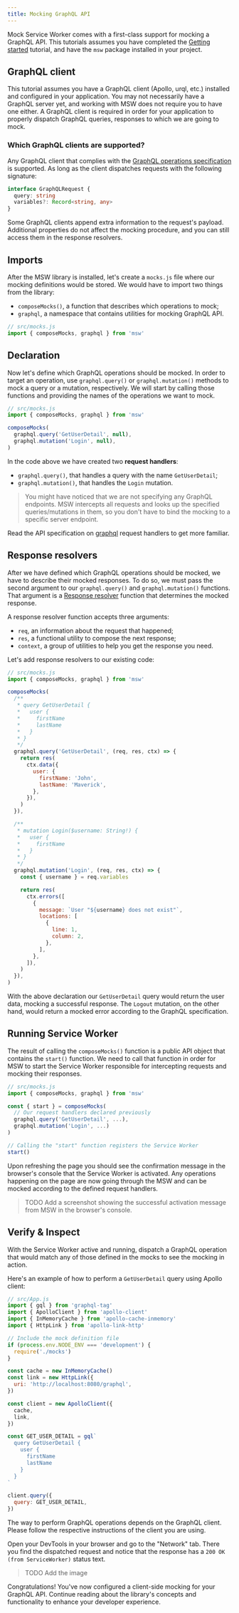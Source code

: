 ```yaml
---
title: Mocking GraphQL API
---
```


Mock Service Worker comes with a first-class support for mocking a GraphQL API. This tutorials assumes you have completed the [Getting started](/docs/getting-started) tutorial, and have the `msw` package installed in your project.

## GraphQL client

This tutorial assumes you have a GraphQL client (Apollo, urql, etc.) installed and configured in your application. You may not necessarily have a GraphQL server yet, and working with MSW does not require you to have one either. A GraphQL client is required in order for your application to properly dispatch GraphQL queries, responses to which we are going to mock.

### Which GraphQL clients are supported?

Any GraphQL client that complies with the [GraphQL operations specification](TODO) is supported. As long as the client dispatches requests with the following signature:

```ts
interface GraphQLRequest {
  query: string
  variables?: Record<string, any>
}
```

<Hint>
  Some GraphQL clients append extra information to the request's payload.
  Additional properties do not affect the mocking procedure, and you can still
  access them in the response resolvers.
</Hint>

## Imports

After the MSW library is installed, let's create a `mocks.js` file where our mocking definitions would be stored. We would have to import two things from the library:

- `composeMocks()`, a function that describes which operations to mock;
- `graphql`, a namespace that contains utilities for mocking GraphQL API.

```js
// src/mocks.js
import { composeMocks, graphql } from 'msw'
```

## Declaration

Now let's define which GraphQL operations should be mocked. In order to target an operation, use `graphql.query()` or `graphql.mutation()` methods to mock a query or a mutation, respectively. We will start by calling those functions and providing the names of the operations we want to mock.

```js
// src/mocks.js
import { composeMocks, graphql } from 'msw'

composeMocks(
  graphql.query('GetUserDetail', null),
  graphql.mutation('Login', null),
)
```

In the code above we have created two **request handlers**:

- `graphql.query()`, that handles a query with the name `GetUserDetail`;
- `graphql.mutation()`, that handles the `Login` mutation.

> You might have noticed that we are not specifying any GraphQL endpoints. MSW intercepts all requests and looks up the specified queries/mutations in them, so you don't have to bind the mocking to a specific server endpoint.

<Hint>
  Read the API specification on <a href="/docs/api/graphql">graphql</a> request
  handlers to get more familiar.
</Hint>

## Response resolvers

After we have defined which GraphQL operations should be mocked, we have to describe their mocked responses. To do so, we must pass the second argument to our `graphql.query()` and `graphql.mutation()` functions. That argument is a [Response resolver](/docs/basics/response-resolver) function that determines the mocked response.

A response resolver function accepts three arguments:

- `req`, an information about the request that happened;
- `res`, a functional utility to compose the next response;
- `context`, a group of utilities to help you get the response you need.

Let's add response resolvers to our existing code:

```js
// src/mocks.js
import { composeMocks, graphql } from 'msw'

composeMocks(
  /**
   * query GetUserDetail {
   *   user {
   *     firstName
   *     lastName
   *   }
   * }
   */
  graphql.query('GetUserDetail', (req, res, ctx) => {
    return res(
      ctx.data({
        user: {
          firstName: 'John',
          lastName: 'Maverick',
        },
      }),
    )
  }),

  /**
   * mutation Login($username: String!) {
   *   user {
   *     firstName
   *   }
   * }
   */
  graphql.mutation('Login', (req, res, ctx) => {
    const { username } = req.variables

    return res(
      ctx.errors([
        {
          message: `User "${username} does not exist"`,
          locations: [
            {
              line: 1,
              column: 2,
            },
          ],
        },
      ]),
    )
  }),
)
```

With the above declaration our `GetUserDetail` query would return the user data, mocking a successful response. The `Logout` mutation, on the other hand, would return a mocked error according to the GraphQL specification.

## Running Service Worker

The result of calling the `composeMocks()` function is a public API object that contains the `start()` function. We need to call that function in order for MSW to start the Service Worker responsible for intercepting requests and mocking their responses.

```js
// src/mocks.js
import { composeMocks, graphql } from 'msw'

const { start } = composeMocks(
  // Our request handlers declared previously
  graphql.query('GetUserDetail', ...),
  graphql.mutation('Login', ...)
)

// Calling the "start" function registers the Service Worker
start()
```

Upon refreshing the page you should see the confirmation message in the browser's console that the Service Worker is activated. Any operations happening on the page are now going through the MSW and can be mocked according to the defined request handlers.

> TODO Add a screenshot showing the successful activation message from MSW in the browser's console.

## Verify & Inspect

With the Service Worker active and running, dispatch a GraphQL operation that would match any of those defined in the mocks to see the mocking in action.

Here's an example of how to perform a `GetUserDetail` query using Apollo client:

```js
// src/App.js
import { gql } from 'graphql-tag'
import { ApolloClient } from 'apollo-client'
import { InMemoryCache } from 'apollo-cache-inmemory'
import { HttpLink } from 'apollo-link-http'

// Include the mock definition file
if (process.env.NODE_ENV === 'development') {
  require('./mocks')
}

const cache = new InMemoryCache()
const link = new HttpLink({
  uri: 'http://localhost:8080/graphql',
})

const client = new ApolloClient({
  cache,
  link,
})

const GET_USER_DETAIL = gql`
  query GetUserDetail {
    user {
      firstName
      lastName
    }
  }
`

client.query({
  query: GET_USER_DETAIL,
})
```

<Hint>
  The way to perform GraphQL operations depends on the GraphQL client. Please
  follow the respective instructions of the client you are using.
</Hint>

Open your DevTools in your browser and go to the "Network" tab. There you find the dispatched request and notice that the response has a `200 OK (from ServiceWorker)` status text.

> TODO Add the image

Congratulations! You've now configured a client-side mocking for your GraphQL API. Continue reading about the library's concepts and functionality to enhance your developer experience.
